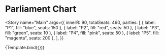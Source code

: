 
<Meta title="Parliament Chart" />


# Parliament Chart

<Story
  name="Main"
  args={{
    innerR: 90,
    totalSeats: 460,
    parties: [
      { label: "P1", fill: "blue", seats: 150 },
      { label: "P2", fill: "red", seats: 50 },
      { label: "P3", fill: "green", seats: 10 },
      { label: "P4", fill: "pink", seats: 50 },
      { label: "P5", fill: "magenta", seats: 200 },
    ],
  }}
>
  {Template.bind({})}
</Story>
